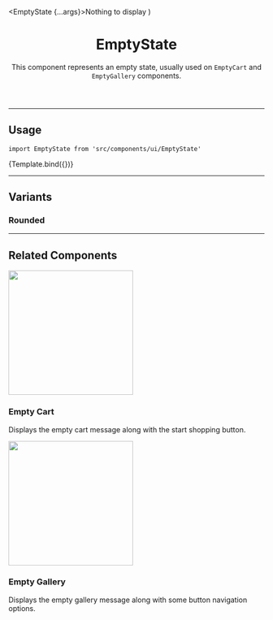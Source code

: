 


<Meta component={EmptyState} title="Organisms/EmptyState/Default" />

  <EmptyState {...args}>Nothing to display</EmptyState>
)

<header>

# EmptyState

This component represents an empty state, usually used on `EmptyCart` and `EmptyGallery` components.

</header>

---

## Usage

`import EmptyState from 'src/components/ui/EmptyState'`

<Canvas>
  <Story name="default">{Template.bind({})}</Story>
</Canvas>

<ArgsTable story="default" />

<TokenTable>
  <TokenRow token="--fs-empty-state-height" value="100%" />
  <TokenRow token="--fs-empty-state-min-height" value="50vh" />
  <TokenRow token="--fs-empty-state-padding" value="0 var(--fs-spacing-8)" />
  <TokenRow
    token="--fs-empty-state-bkg-color"
    value="var(--fs-color-neutral-bkg)"
    isColor
  />
</TokenTable>

---

## Variants

### Rounded

<TokenTable>
  <TokenRow
    token="--fs-empty-state-border-radius"
    value="var(--fs-border-radius)"
  />
</TokenTable>

---

## Related Components

<section className="sbdocs-section">
  <article>
    <div style={{ height: '250px' }}>
      <a href="?path=/docs/organisms-emptystate-emptycart--default-story">
        <img width="245px" src="https://vtexhelp.vtexassets.com/assets/docs/src/empty-car___33a48f795ba03130f1bc81f1c075143d.png"/>
      </a>
    </div>
    <article className="sbdocs-section-text">
      <h3>Empty Cart</h3>
      <p>
        Displays the empty cart message along with the start shopping button.
      </p>
    </article>

  </article>
  <article>
    <div style={{ height: '250px' }}>
      <a href="?path=/docs/organisms-emptystate-emptygallery--default-story">
        <img width="245px" src="https://vtexhelp.vtexassets.com/assets/docs/src/empty-gallery___ede63510d9b1d22e187b095ef04f70f7.png"/>
      </a>
    </div>
    <article className="sbdocs-section-text">
      <h3>Empty Gallery</h3>
      <p>Displays the empty gallery message along with some button navigation options.</p>
    </article>
  </article>
</section>
